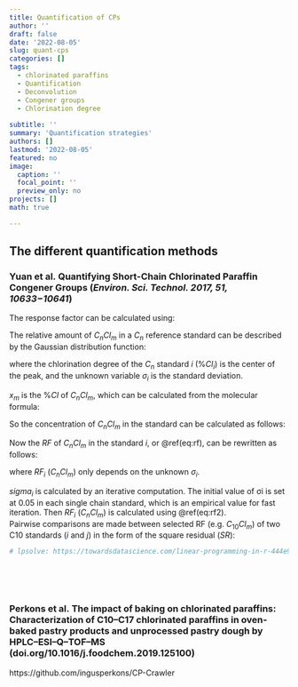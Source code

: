 ```yaml
---
title: Quantification of CPs
author: ''
draft: false
date: '2022-08-05'
slug: quant-cps
categories: []
tags:
  - chlorinated paraffins
  - Quantification
  - Deconvolution
  - Congener groups
  - Chlorination degree
  
subtitle: ''
summary: 'Quantification strategies'
authors: []
lastmod: '2022-08-05'
featured: no
image:
  caption: ''
  focal_point: ''
  preview_only: no
projects: []
math: true

---
```


<!-- https://www.christophenicault.com/post/write_post/ -->

## The different quantification methods 

### Yuan et al. Quantifying Short-Chain Chlorinated Paraffin Congener Groups (_Environ. Sci. Technol. 2017, 51, 10633−10641_)  

The response factor can be calculated using: 
\begin{equation}
RF(C_nCl_m) = \frac{Area(C_nCl_m)}{Conc(C_nCl_m)}
(\#eq:rf)
\end{equation}
  
  
The relative amount of $C_nCl_m$ in a $C_n$ reference standard can be described by the Gaussian distribution function:  
  
\begin{equation}
\int_i(C_nCl_m|x_m,\sigma_i) = \frac{1}{\sigma_i\sqrt2\pi}\cdot e^{-(x_m-\%Cl_i)^2/2\sigma_i^2}
(\#eq:gaussianamount)
\end{equation}

where the chlorination degree of the $C_n$ standard $i$ $(\%Cl_i)$ is the center of the peak, and the unknown variable $\sigma_i$ is the standard deviation.  
  
$x_m$ is the $\%Cl$ of $C_nCl_m$, which can be calculated from the molecular formula:  

<!-- align multiline equations: https://stackoverflow.com/questions/70027292/how-to-left-align-a-series-of-equations-in-r-markdown -->
  
\begin{align}
x_m &\ {= \%Cl(C_nH_{2n+2-m}Cl_m)}\\
\\
&\ {= \frac{35.45\cdot m}{12.01\cdot n + 1.008\cdot (2n+2-m) + 35.45\cdot m}}
(\#eq:percCl1)
\end{align}
  
  
So the concentration of $C_nCl_m$ in the standard can be calculated as follows:  

\begin{equation}
concentration_i(C_nCl_m) = concentration_i(C_n) × C_nCl_m\%_i
(\#eq:conc1)
\end{equation}
  
  
Now the $RF$ of $C_nCl_m$ in the standard $i$, or \@ref(eq:rf), can be rewritten as follows:  
  

\begin{equation}
RF_i(C_nCl_m) = \frac{area_i(C_nCl_m)}{concentration_i(C_n)\cdot \frac{\int_i(C_nCl_m|x_m,\sigma_i)}{\sum_{1}^m \int_i(C_nCl_m|x_m,\sigma_i)}}

(\#eq:rf2)
\end{equation}
  
where $RF_i$ ($C_nCl_m$) only depends on the unknown $\sigma_i$.
  
  
$sigma_i$ is calculated by an iterative computation. The initial value of σi is set at 0.05 in each single chain standard, which is an empirical value for fast iteration. Then $RF_i$ ($C_nCl_m$) is calculated using \@ref(eq:rf2).  
Pairwise comparisons are made between selected RF (e.g. $C_{10}Cl_m$) of two C10 standards ($i$ and $j$) in the form of the square residual
($SR$):  

\begin{equation}

SR = \left[\frac{RF_i(C_{10}Clm) - RF_j(C_{10}Cl_m)}{\frac{RF_i(C_{10}Cl_m) + RF_j(C_{10}Cl_m)}{2}}\right]^2


(\#eq:sr)
\end{equation}
```r

# lpsolve: https://towardsdatascience.com/linear-programming-in-r-444e9c199280



```


<br>
<br>

### Perkons et al. The impact of baking on chlorinated paraffins: Characterization of C10–C17 chlorinated paraffins in oven-baked pastry products and unprocessed pastry dough by HPLC–ESI–Q–TOF–MS (doi.org/10.1016/j.foodchem.2019.125100)  

https://github.com/ingusperkons/CP-Crawler





